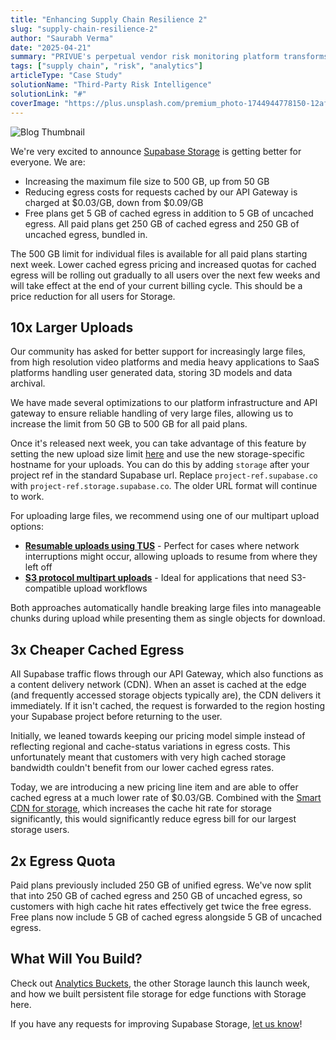 ```yaml
---
title: "Enhancing Supply Chain Resilience 2"
slug: "supply-chain-resilience-2"
author: "Saurabh Verma"
date: "2025-04-21"
summary: "PRIVUE's perpetual vendor risk monitoring platform transforms supply chain resilience by integrating thousands of data sources, continuously assessing vendor stability, and providing actionable intelligence that enables procurement and operations teams to identify emerging risks, implement proactive interventions, and maintain operational continuity even during widespread disruptions."
tags: ["supply chain", "risk", "analytics"]
articleType: "Case Study"
solutionName: "Third-Party Risk Intelligence"
solutionLink: "#"
coverImage: "https://plus.unsplash.com/premium_photo-1744944778150-12afe488303e"
---
```


![Blog Thumbnail](https://raw.githubusercontent.com/supabase/supabase/refs/heads/master/apps/www/public/images/blog/dbos/og.png "supabase test image")

We're very excited to announce [Supabase Storage](/storage) is getting better for everyone. We are:

- Increasing the maximum file size to 500 GB, up from 50 GB
- Reducing egress costs for requests cached by our API Gateway is charged at $0.03/GB, down from $0.09/GB
- Free plans get 5 GB of cached egress in addition to 5 GB of uncached egress. All paid plans get 250 GB of cached egress and 250 GB of uncached egress, bundled in.

The 500 GB limit for individual files is available for all paid plans starting next week. Lower cached egress pricing and increased quotas for cached egress will be rolling out gradually to all users over the next few weeks and will take effect at the end of your current billing cycle. This should be a price reduction for all users for Storage.

## 10x Larger Uploads

Our community has asked for better support for increasingly large files, from high resolution video platforms and media heavy applications to SaaS platforms handling user generated data, storing 3D models and data archival.

We have made several optimizations to our platform infrastructure and API gateway to ensure reliable handling of very large files, allowing us to increase the limit from 50 GB to 500 GB for all paid plans.

Once it's released next week, you can take advantage of this feature by setting the new upload size limit [here](/dashboard/project/_/settings/storage) and use the new storage-specific hostname for your uploads. You can do this by adding `storage` after your project ref in the standard Supabase url. Replace `project-ref.supabase.co` with `project-ref.storage.supabase.co`. The older URL format will continue to work.

For uploading large files, we recommend using one of our multipart upload options:

- [**Resumable uploads using TUS**](/docs/guides/storage/uploads/resumable-uploads) - Perfect for cases where network interruptions might occur, allowing uploads to resume from where they left off
- [**S3 protocol multipart uploads**](/docs/guides/storage/uploads/s3-uploads) - Ideal for applications that need S3-compatible upload workflows

Both approaches automatically handle breaking large files into manageable chunks during upload while presenting them as single objects for download.

## 3x Cheaper Cached Egress

All Supabase traffic flows through our API Gateway, which also functions as a content delivery network (CDN). When an asset is cached at the edge (and frequently accessed storage objects typically are), the CDN delivers it immediately. If it isn't cached, the request is forwarded to the region hosting your Supabase project before returning to the user.

Initially, we leaned towards keeping our pricing model simple instead of reflecting regional and cache-status variations in egress costs. This unfortunately meant that customers with very high cached storage bandwidth couldn't benefit from our lower cached egress rates.



Today, we are introducing a new pricing line item and are able to offer cached egress at a much lower rate of $0.03/GB. Combined with the [Smart CDN for storage](/docs/guides/storage/cdn/smart-cdn), which increases the cache hit rate for storage significantly, this would significantly reduce egress bill for our largest storage users.

## 2x Egress Quota

Paid plans previously included 250 GB of unified egress. We've now split that into 250 GB of cached egress and 250 GB of uncached egress, so customers with high cache hit rates effectively get twice the free egress. Free plans now include 5 GB of cached egress alongside 5 GB of uncached egress.

## What Will You Build?

Check out [Analytics Buckets](/blog/analytics-buckets), the other Storage launch this launch week, and how we built persistent file storage for edge functions with Storage here.

If you have any requests for improving Supabase Storage, [let us know](https://x.com/supabase)!